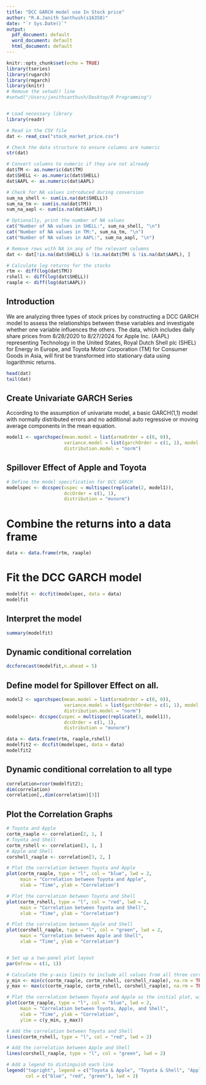 ```yaml
---
title: "DCC GARCH model use In Stock price"
author: "R.A.Janith Santhush(s16358)"
date: "`r Sys.Date()`"
output:
  pdf_document: default
  word_document: default
  html_document: default
---
```


```r
knitr::opts_chunk$set(echo = TRUE)
library(tseries)
library(rugarch)
library(rmgarch)
library(knitr)
# Remove the setwd() line
#setwd("/Users/janithsanthush/Desktop/R Programming")


# Load necessary library
library(readr)

# Read in the CSV file
dat <- read_csv("stock_market_price.csv")

# Check the data structure to ensure columns are numeric
str(dat)

# Convert columns to numeric if they are not already
dat$TM <- as.numeric(dat$TM)
dat$SHELL <- as.numeric(dat$SHELL)
dat$AAPL <- as.numeric(dat$AAPL)

# Check for NA values introduced during conversion
sum_na_shell <- sum(is.na(dat$SHELL))
sum_na_tm <- sum(is.na(dat$TM))
sum_na_aapl <- sum(is.na(dat$AAPL))

# Optionally, print the number of NA values
cat("Number of NA values in SHELL:", sum_na_shell, "\n")
cat("Number of NA values in TM:", sum_na_tm, "\n")
cat("Number of NA values in AAPL:", sum_na_aapl, "\n")

# Remove rows with NA in any of the relevant columns
dat <- dat[!is.na(dat$SHELL) & !is.na(dat$TM) & !is.na(dat$AAPL), ]

# Calculate log returns for the stocks
rtm <- diff(log(dat$TM))
rshell <- diff(log(dat$SHELL))
raaple <- diff(log(dat$AAPL))
```

## Introduction

We are analyzing three types of stock prices by constructing a DCC GARCH model to assess the relationships between these variables and investigate whether one variable influences the others. The data, which includes daily share prices from 8/28/2020 to 8/27/2024 for Apple Inc. (AAPL) representing Technology in the United States, Royal Dutch Shell plc (SHEL) for Energy in Europe, and Toyota Motor Corporation (TM) for Consumer Goods in Asia, will first be transformed into stationary data using logarithmic returns.

```r
head(dat)
tail(dat)
```

## Create Univariate GARCH Series

According to the assumption of univariate model, a basic GARCH(1,1) model with normally distributed errors and no additional auto regressive or moving average components in the mean equation.

```r
model1 <- ugarchspec(mean.model = list(armaOrder = c(0, 0)),
                     variance.model = list(garchOrder = c(1, 1), model = "sGARCH"),
                     distribution.model = "norm")

```

## Spillover Effect of Apple and Toyota

```r
# Define the model specification for DCC GARCH
modelspec <- dccspec(uspec = multispec(replicate(2, model1)),
                     dccOrder = c(1, 1),
                     distribution = "mvnorm")

```

# Combine the returns into a data frame

```r
data <- data.frame(rtm, raaple)
```

# Fit the DCC GARCH model

```r
modelfit <- dccfit(modelspec, data = data)
modelfit
```

## Interpret the model

```r
summary(modelfit)
```

## Dynamic conditional correlation

```r
dccforecast(modelfit,n.ahead = 5)
```

## Define model for Spillover Effect on all.

```r
model2 <- ugarchspec(mean.model = list(armaOrder = c(0, 0)),
                     variance.model = list(garchOrder = c(1, 1), model = "sGARCH"),
                     distribution.model = "norm")
modelspec<- dccspec(uspec = multispec(replicate(3, model1)),
                     dccOrder = c(1, 1),
                     distribution = "mvnorm")

data <- data.frame(rtm, raaple,rshell)
modelfit2 <- dccfit(modelspec, data = data)
modelfit2


```

## Dynamic conditional correlation to all type

```r
correlation=rcor(modelfit2);
dim(correlation)
correlation[,,dim(correlation)[3]]
```

## Plot the Correlation Graphs

```r
# Toyota and Apple
cortm_raaple <- correlation[2, 1, ]
# Toyota and Shell
cortm_rshell <- correlation[3, 1, ]
# Apple and Shell
corshell_raaple <- correlation[3, 2, ]

# Plot the correlation between Toyota and Apple
plot(cortm_raaple, type = "l", col = "blue", lwd = 2, 
     main = "Correlation between Toyota and Apple",
     xlab = "Time", ylab = "Correlation")

# Plot the correlation between Toyota and Shell
plot(cortm_rshell, type = "l", col = "red", lwd = 2,
     main = "Correlation between Toyota and Shell",
     xlab = "Time", ylab = "Correlation")

# Plot the correlation between Apple and Shell
plot(corshell_raaple, type = "l", col = "green", lwd = 2,
     main = "Correlation between Apple and Shell",
     xlab = "Time", ylab = "Correlation")


# Set up a two-panel plot layout
par(mfrow = c(1, 1))

# Calculate the y-axis limits to include all values from all three correlation datasets
y_min <- min(c(cortm_raaple, cortm_rshell, corshell_raaple), na.rm = TRUE)
y_max <- max(c(cortm_raaple, cortm_rshell, corshell_raaple), na.rm = TRUE)

# Plot the correlation between Toyota and Apple as the initial plot, with adjusted ylim
plot(cortm_raaple, type = "l", col = "blue", lwd = 2,
     main = "Correlation between Toyota, Apple, and Shell",
     xlab = "Time", ylab = "Correlation",
     ylim = c(y_min, y_max))

# Add the correlation between Toyota and Shell
lines(cortm_rshell, type = "l", col = "red", lwd = 2)

# Add the correlation between Apple and Shell
lines(corshell_raaple, type = "l", col = "green", lwd = 2)

# Add a legend to distinguish each line
legend("topright", legend = c("Toyota & Apple", "Toyota & Shell", "Apple & Shell"),
       col = c("blue", "red", "green"), lwd = 2)




```


